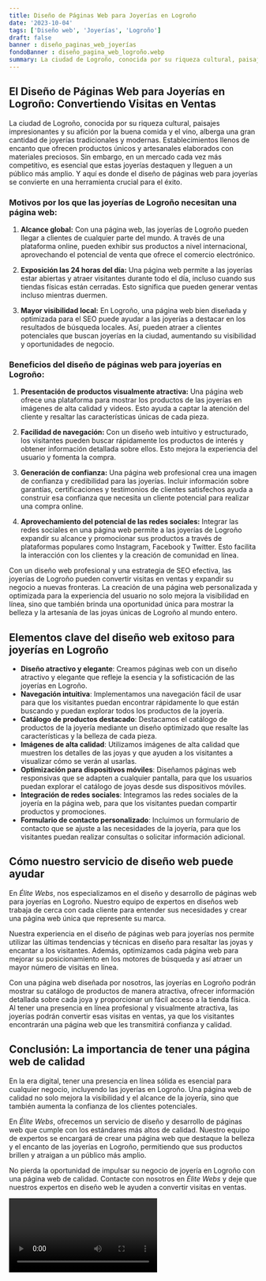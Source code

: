 ```yaml
---
title: Diseño de Páginas Web para Joyerías en Logroño
date: '2023-10-04'
tags: ['Diseño web', 'Joyerías', 'Logroño']
draft: false
banner : diseño_paginas_web_joyerías
fondoBanner : diseño_pagina_web_logroño.webp
summary: La ciudad de Logroño, conocida por su riqueza cultural, paisajes impresionantes y su afición por la buena comida y el vino, alberga una gran cantidad de joyerías tradicionales y modernas. Establecimientos llenos de encanto que ofrecen productos únicos y artesanales elaborados con materiales preciosos. Sin embargo, en un mercado cada vez más competitivo, es esencial que estas joyerías destaquen y lleguen a un público más amplio. Y aquí es donde el diseño de páginas web para joyerías se convierte en una herramienta crucial para el éxito.
---
```


## El Diseño de Páginas Web para Joyerías en Logroño: Convertiendo Visitas en Ventas

La ciudad de Logroño, conocida por su riqueza cultural, paisajes impresionantes y su afición por la buena comida y el vino, alberga una gran cantidad de joyerías tradicionales y modernas. Establecimientos llenos de encanto que ofrecen productos únicos y artesanales elaborados con materiales preciosos. Sin embargo, en un mercado cada vez más competitivo, es esencial que estas joyerías destaquen y lleguen a un público más amplio. Y aquí es donde el diseño de páginas web para joyerías se convierte en una herramienta crucial para el éxito.

### Motivos por los que las joyerías de Logroño necesitan una página web:

1. **Alcance global:** Con una página web, las joyerías de Logroño pueden llegar a clientes de cualquier parte del mundo. A través de una plataforma online, pueden exhibir sus productos a nivel internacional, aprovechando el potencial de venta que ofrece el comercio electrónico.

2. **Exposición las 24 horas del día:** Una página web permite a las joyerías estar abiertas y atraer visitantes durante todo el día, incluso cuando sus tiendas físicas están cerradas. Esto significa que pueden generar ventas incluso mientras duermen.

3. **Mayor visibilidad local:** En Logroño, una página web bien diseñada y optimizada para el SEO puede ayudar a las joyerías a destacar en los resultados de búsqueda locales. Así, pueden atraer a clientes potenciales que buscan joyerías en la ciudad, aumentando su visibilidad y oportunidades de negocio.

### Beneficios del diseño de páginas web para joyerías en Logroño:

1. **Presentación de productos visualmente atractiva:** Una página web ofrece una plataforma para mostrar los productos de las joyerías en imágenes de alta calidad y videos. Esto ayuda a captar la atención del cliente y resaltar las características únicas de cada pieza.

2. **Facilidad de navegación:** Con un diseño web intuitivo y estructurado, los visitantes pueden buscar rápidamente los productos de interés y obtener información detallada sobre ellos. Esto mejora la experiencia del usuario y fomenta la compra.

3. **Generación de confianza:** Una página web profesional crea una imagen de confianza y credibilidad para las joyerías. Incluir información sobre garantías, certificaciones y testimonios de clientes satisfechos ayuda a construir esa confianza que necesita un cliente potencial para realizar una compra online.

4. **Aprovechamiento del potencial de las redes sociales:** Integrar las redes sociales en una página web permite a las joyerías de Logroño expandir su alcance y promocionar sus productos a través de plataformas populares como Instagram, Facebook y Twitter. Esto facilita la interacción con los clientes y la creación de comunidad en línea.

Con un diseño web profesional y una estrategia de SEO efectiva, las joyerías de Logroño pueden convertir visitas en ventas y expandir su negocio a nuevas fronteras. La creación de una página web personalizada y optimizada para la experiencia del usuario no solo mejora la visibilidad en línea, sino que también brinda una oportunidad única para mostrar la belleza y la artesanía de las joyas únicas de Logroño al mundo entero.

<GifSeo />

<Cta />

## Elementos clave del diseño web exitoso para joyerías en Logroño

- **Diseño atractivo y elegante**: Creamos páginas web con un diseño atractivo y elegante que refleje la esencia y la sofisticación de las joyerías en Logroño.
- **Navegación intuitiva**: Implementamos una navegación fácil de usar para que los visitantes puedan encontrar rápidamente lo que están buscando y puedan explorar todos los productos de la joyería.
- **Catálogo de productos destacado**: Destacamos el catálogo de productos de la joyería mediante un diseño optimizado que resalte las características y la belleza de cada pieza.
- **Imágenes de alta calidad**: Utilizamos imágenes de alta calidad que muestren los detalles de las joyas y que ayuden a los visitantes a visualizar cómo se verán al usarlas.
- **Optimización para dispositivos móviles**: Diseñamos páginas web responsivas que se adapten a cualquier pantalla, para que los usuarios puedan explorar el catálogo de joyas desde sus dispositivos móviles.
- **Integración de redes sociales**: Integramos las redes sociales de la joyería en la página web, para que los visitantes puedan compartir productos y promociones.
- **Formulario de contacto personalizado**: Incluimos un formulario de contacto que se ajuste a las necesidades de la joyería, para que los visitantes puedan realizar consultas o solicitar información adicional.

## Cómo nuestro servicio de diseño web puede ayudar

En *Élite Webs*, nos especializamos en el diseño y desarrollo de páginas web para joyerías en Logroño. Nuestro equipo de expertos en diseños web trabaja de cerca con cada cliente para entender sus necesidades y crear una página web única que represente su marca.

Nuestra experiencia en el diseño de páginas web para joyerías nos permite utilizar las últimas tendencias y técnicas en diseño para resaltar las joyas y encantar a los visitantes. Además, optimizamos cada página web para mejorar su posicionamiento en los motores de búsqueda y así atraer un mayor número de visitas en línea.

Con una página web diseñada por nosotros, las joyerías en Logroño podrán mostrar su catálogo de productos de manera atractiva, ofrecer información detallada sobre cada joya y proporcionar un fácil acceso a la tienda física. Al tener una presencia en línea profesional y visualmente atractiva, las joyerías podrán convertir esas visitas en ventas, ya que los visitantes encontrarán una página web que les transmitirá confianza y calidad.

## Conclusión: La importancia de tener una página web de calidad

En la era digital, tener una presencia en línea sólida es esencial para cualquier negocio, incluyendo las joyerías en Logroño. Una página web de calidad no solo mejora la visibilidad y el alcance de la joyería, sino que también aumenta la confianza de los clientes potenciales.

En *Élite Webs*, ofrecemos un servicio de diseño y desarrollo de páginas web que cumple con los estándares más altos de calidad. Nuestro equipo de expertos se encargará de crear una página web que destaque la belleza y el encanto de las joyerías en Logroño, permitiendo que sus productos brillen y atraigan a un público más amplio.

No pierda la oportunidad de impulsar su negocio de joyería en Logroño con una página web de calidad. Contacte con nosotros en *Élite Webs* y deje que nuestros expertos en diseño web le ayuden a convertir visitas en ventas.

<Video />

<CtaBot job='Joyerías' city='Logroño'/>

<Gmaps query='Logroño+españa+maps' />